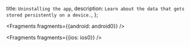   title: `Uninstalling the app`,
  description: `Learn about the data that gets stored persistently on a device.`,
};


<Fragments fragments={{android: android0}} />


<Fragments fragments={{ios: ios0}} />
